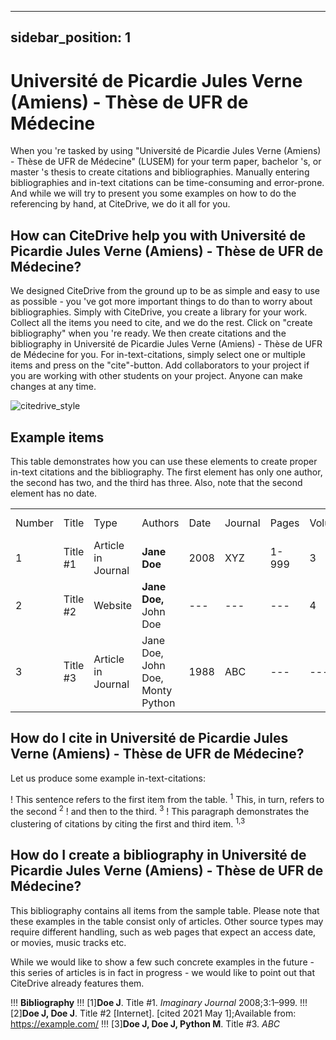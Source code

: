 
---
sidebar_position: 1
---

# Université de Picardie Jules Verne (Amiens) - Thèse de UFR de Médecine

When you 're tasked by using "Université de Picardie Jules Verne (Amiens) - Thèse de UFR de Médecine" (LUSEM) for your term paper, bachelor 's, or master 's thesis to create citations and bibliographies.
Manually entering bibliographies and in-text citations can be time-consuming and error-prone. And while we will try to present you some examples on how to do the referencing by hand, at CiteDrive, we do it all for you.

<!---
## About  Université de Picardie Jules Verne (Amiens) - Thèse de UFR de Médecine

* Title: Université de Picardie Jules Verne (Amiens) - Thèse de UFR de Médecine
* Short Title (Id): LUSEM)
* Authors: Université de Picardie Jules Verne (Amiens) - Thèse de UFR de Médecine
* Download: Université de Picardie Jules Verne (Amiens) - Thèse de UFR de Médecine
 --->

## How can CiteDrive help you with Université de Picardie Jules Verne (Amiens) - Thèse de UFR de Médecine?

We designed CiteDrive from the ground up to be as simple and easy to use as possible - you 've got more important things to do than to worry about bibliographies. Simply with CiteDrive, you create a library for your work. Collect all the items you need to cite, and we do the rest. Click on "create bibliography" when you 're ready. We then create citations and the bibliography in Université de Picardie Jules Verne (Amiens) - Thèse de UFR de Médecine for you. For in-text-citations, simply select one or multiple items and press on the "cite"-button. Add collaborators to your project if you are working with other students on your project. Anyone can make changes at any time.


![citedrive_style](images/universite-de-picardie-jules-verne-amiens--these-de-ufr-de-medecine.svg "Choose Université de Picardie Jules Verne (Amiens) - Thèse de UFR de Médecine in the CiteDrive App")


## Example items

This table demonstrates how you can use these elements to create proper in-text citations and the bibliography. The first element has only one author, the second has two, and the third has three. Also, note that the second element has no date.


<table>
  <tr>
   <td>Number
   </td>
   <td>Title
   </td>
   <td>Type
   </td>
   <td>Authors
   </td>
   <td>Date
   </td>
   <td>Journal
   </td>
   <td>Pages
   </td>
   <td>Volume
   </td>
   <td>Issue
   </td>
   <td>Access Date
   </td>
  </tr>
  <tr>
   <td>1
   </td>
   <td>Title #1
   </td>
   <td>Article in Journal
   </td>
   <td><strong>Jane Doe</strong>
   </td>
   <td>2008
   </td>
   <td>XYZ
   </td>
   <td>1-999
   </td>
   <td>3
   </td>
   <td>2
   </td>
   <td>--
   </td>
  </tr>
  <tr>
   <td>
2
   </td>
   <td>Title #2
   </td>
   <td>Website
   </td>
   <td><strong>Jane Doe, </strong>John Doe
   </td>
   <td>---
   </td>
   <td>---
   </td>
   <td>---
   </td>
   <td>4
   </td>
   <td>---
   </td>
   <td>2020-05-01
   </td>
  </tr>
  <tr>
   <td>3
   </td>
   <td>Title #3
   </td>
   <td>Article in Journal
   </td>
   <td>Jane Doe, John Doe, Monty Python
   </td>
   <td>1988
   </td>
   <td>ABC
   </td>
   <td>---
   </td>
   <td>---
   </td>
   <td>16
   </td>
   <td>---
   </td>
  </tr>
</table>



## How do I cite in  Université de Picardie Jules Verne (Amiens) - Thèse de UFR de Médecine?

Let us produce some example in-text-citations:

! This sentence refers to the first item from the table. <sup>1</sup> This, in turn, refers to the second <sup>2</sup>
! and then to the third.  <sup>3</sup>
! This paragraph demonstrates the clustering of citations by citing the first and third item. <sup>1,3</sup>



## How do I create a bibliography in Université de Picardie Jules Verne (Amiens) - Thèse de UFR de Médecine?

This bibliography contains all items from the sample table. Please note that these examples in the table consist only of articles. Other source types may require different handling, such as web pages that expect an access date, or movies, music tracks etc.

While we would like to show a few such concrete examples in the future - this series of articles is in fact in progress - we would like to point out that CiteDrive already features them.


!!! **Bibliography**
!!! [1]<b>Doe J</b>. Title #1. <i>Imaginary Journal</i> 2008;3:1–999. 
!!! [2]<b>Doe J, Doe J</b>. Title #2 [Internet].  [cited 2021 May 1];Available from: https://example.com/
!!! [3]<b>Doe J, Doe J, Python M</b>. Title #3. <i>ABC</i> 


```
        